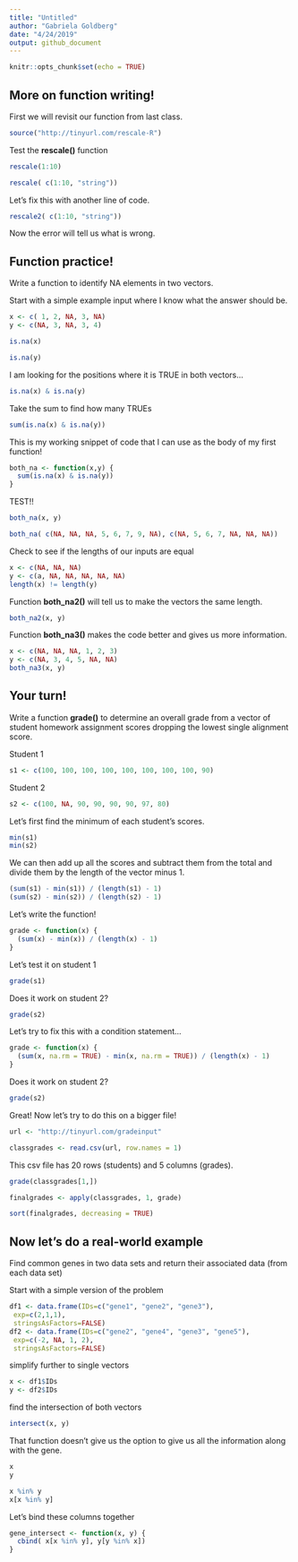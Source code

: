 ```yaml
---
title: "Untitled"
author: "Gabriela Goldberg"
date: "4/24/2019"
output: github_document
---
```


```r
knitr::opts_chunk$set(echo = TRUE)
```

## More on function writing!

First we will revisit our function from last class.

```r
source("http://tinyurl.com/rescale-R")
```

Test the **rescale()** function

```r
rescale(1:10)
```
```r
rescale( c(1:10, "string"))
```

Let's fix this with another line of code.

```r
rescale2( c(1:10, "string"))
```
Now the error will tell us what is wrong.

## Function practice!

Write a function to identify NA elements in two vectors.

Start with a simple example input where I know what the answer should be.

```r
x <- c( 1, 2, NA, 3, NA)
y <- c(NA, 3, NA, 3, 4)
```

```r
is.na(x)
```

```r
is.na(y)
```

I am looking for the positions where it is TRUE in both vectors...

```r
is.na(x) & is.na(y)
```

Take the sum to find how many TRUEs

```r
sum(is.na(x) & is.na(y))
```

This is my working snippet of code that I can use as the body of my first function!

```r
both_na <- function(x,y) {
  sum(is.na(x) & is.na(y))
}
```

TEST!!

```r
both_na(x, y)
```

```r
both_na( c(NA, NA, NA, 5, 6, 7, 9, NA), c(NA, 5, 6, 7, NA, NA, NA))
```

Check to see if the lengths of our inputs are equal

```r
x <- c(NA, NA, NA)
y <- c(a, NA, NA, NA, NA, NA)
length(x) != length(y)
```

Function **both_na2()** will tell us to make the vectors the same length.

```r
both_na2(x, y)
```

Function **both_na3()** makes the code better and gives us more information.

```r
x <- c(NA, NA, NA, 1, 2, 3)
y <- c(NA, 3, 4, 5, NA, NA)
both_na3(x, y)
```

## Your turn! 

Write a function **grade()** to determine an overall grade from a vector of student homework assignment scores dropping the lowest single alignment score.

Student 1
```r
s1 <- c(100, 100, 100, 100, 100, 100, 100, 100, 90)
```

Student 2
```r
s2 <- c(100, NA, 90, 90, 90, 90, 97, 80)
```

Let's first find the minimum of each student's scores.

```r
min(s1)
min(s2)

```

We can then add up all the scores and subtract them from the total and divide them by the length of the vector minus 1.

```r
(sum(s1) - min(s1)) / (length(s1) - 1)
(sum(s2) - min(s2)) / (length(s2) - 1)
```

Let's write the function!

```r
grade <- function(x) {
  (sum(x) - min(x)) / (length(x) - 1)
}
```

Let's test it on student 1

```r
grade(s1)
```

Does it work on student 2?

```r
grade(s2)
```

Let's try to fix this with a condition statement...

```r
grade <- function(x) {
  (sum(x, na.rm = TRUE) - min(x, na.rm = TRUE)) / (length(x) - 1)
}
```

Does it work on student 2?

```r
grade(s2)
```

Great! Now let's try to do this on a bigger file!

```r
url <- "http://tinyurl.com/gradeinput"
```

```r
classgrades <- read.csv(url, row.names = 1)
```

This csv file has 20 rows (students) and 5 columns (grades).

```r
grade(classgrades[1,])
```

```r
finalgrades <- apply(classgrades, 1, grade)
```

```r
sort(finalgrades, decreasing = TRUE)
```

## Now let's do a real-world example

Find common genes in two data sets and return their associated data (from each data set)

Start with a simple version of the problem
```r
df1 <- data.frame(IDs=c("gene1", "gene2", "gene3"),
 exp=c(2,1,1),
 stringsAsFactors=FALSE)
df2 <- data.frame(IDs=c("gene2", "gene4", "gene3", "gene5"),
 exp=c(-2, NA, 1, 2),
 stringsAsFactors=FALSE)
```

simplify further to single vectors
```r
x <- df1$IDs
y <- df2$IDs
```

find the intersection of both vectors
```r
intersect(x, y)
```

That function doesn't give us the option to give us all the information along with the gene.

```r
x
y

x %in% y
x[x %in% y]
```

Let's bind these columns together

```r
gene_intersect <- function(x, y) {
  cbind( x[x %in% y], y[y %in% x])
}
```

